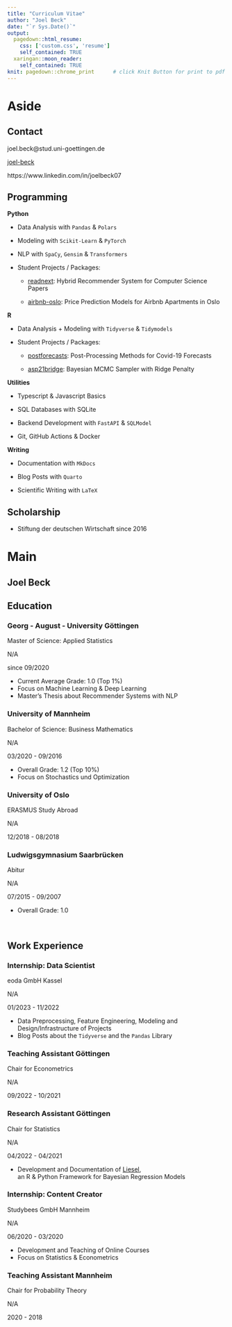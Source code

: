 ```yaml
---
title: "Curriculum Vitae"
author: "Joel Beck"
date: "`r Sys.Date()`"
output:
  pagedown::html_resume:
    css: ['custom.css', 'resume']
    self_contained: TRUE
  xaringan::moon_reader:
    self_contained: TRUE
knit: pagedown::chrome_print      # click Knit Button for print to pdf
---
```



Aside
================================================================================



Contact {#contact}
--------------------------------------------------------------------------------

<i class="fa fa-envelope"></i> joel.beck@stud.uni-goettingen.de

<i class="fab fa-github"></i> [joel-beck](https://github.com/joel-beck)

<i class="fab fa-linkedin"></i> https://www.linkedin.com/in/joelbeck07



Programming {#programming}
-------------------------------------------------------------------

**Python**

  - Data Analysis with `Pandas` & `Polars`

  - Modeling with `Scikit-Learn` & `PyTorch`

  - NLP with `SpaCy`, `Gensim` & `Transformers`

  - Student Projects / Packages:

      - [readnext](https://github.com/joel-beck/readnext): Hybrid Recommender System for Computer Science Papers

      - [airbnb-oslo](https://github.com/joel-beck/airbnb-oslo): Price Prediction Models for Airbnb Apartments in Oslo


**R**

  - Data Analysis + Modeling with `Tidyverse` & `Tidymodels`

  - Student Projects / Packages:

      - [postforecasts](https://github.com/nikosbosse/post-processing-forecasts): Post-Processing Methods for Covid-19 Forecasts

      - [asp21bridge](https://github.com/joel-beck/asp21bridge): Bayesian MCMC Sampler with Ridge Penalty



**Utilities**

  - Typescript & Javascript Basics

  - SQL Databases with SQLite

  - Backend Development with `FastAPI` & `SQLModel`

  - Git, GitHub Actions & Docker



**Writing**

  - Documentation with `MkDocs`

  - Blog Posts with `Quarto`

  - Scientific Writing with `LaTeX`



Scholarship {#scholarship}
-------------------------------------------------------------------

  - Stiftung der deutschen Wirtschaft since 2016





Main
================================================================================




Joel Beck {#title}
---------------------------------------------------------------------------------




Education {data-icon=graduation-cap data-concise=true}
---------------------------------------------------------------------------------


### Georg - August - University Göttingen

Master of Science: Applied Statistics

N/A <!-- do not display location marker -->

since 09/2020

- Current Average Grade: 1.0 (Top 1%)
- Focus on Machine Learning & Deep Learning
- Master's Thesis about Recommender Systems with NLP


### University of Mannheim

Bachelor of Science: Business Mathematics

N/A

03/2020 - 09/2016 <!-- timeline order from bottom to top -->

- Overall Grade: 1.2 (Top 10%)
- Focus on Stochastics und Optimization


### University of Oslo

ERASMUS Study Abroad

N/A

12/2018 - 08/2018


### Ludwigsgymnasium Saarbrücken

Abitur

N/A

07/2015 - 09/2007

- Overall Grade: 1.0


<br> <!-- vergrößert Abstand -->



Work Experience {data-icon=chalkboard-teacher}
---------------------------------------------------------------------------------

### Internship: Data Scientist

eoda GmbH Kassel

N/A

01/2023 - 11/2022

- Data Preprocessing, Feature Engineering, Modeling and Design/Infrastructure of Projects
- Blog Posts about the `Tidyverse` and the `Pandas` Library


### Teaching Assistant Göttingen

Chair for Econometrics

N/A

09/2022 - 10/2021


### Research Assistant Göttingen

Chair for Statistics

N/A

04/2022 - 04/2021

- Development and Documentation of [Liesel](https://github.com/liesel-devs/liesel), \
an R & Python Framework for Bayesian Regression Models


### Internship: Content Creator

Studybees GmbH Mannheim

N/A

06/2020 - 03/2020

- Development and Teaching of Online Courses
- Focus on Statistics & Econometrics



### Teaching Assistant Mannheim

Chair for Probability Theory

N/A

2020 - 2018


<br> <!-- verlängert blaue timeline -->
